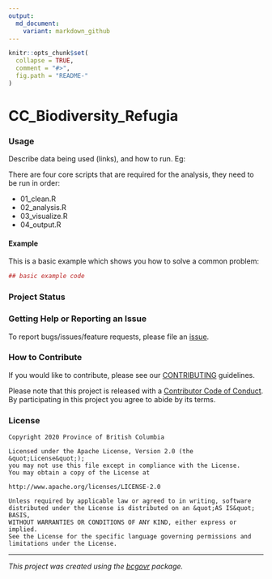 ```yaml
---
output:
  md_document:
    variant: markdown_github
---
```


```r
knitr::opts_chunk$set(
  collapse = TRUE,
  comment = "#>",
  fig.path = "README-"
)
```

<!-- Add a project state badge
See https://github.com/BCDevExchange/Our-Project-Docs/blob/master/discussion/projectstates.md
If you have bcgovr installed and you use RStudio, click the 'Insert BCDevex Badge' Addin. -->

# CC_Biodiversity_Refugia

### Usage

Describe data being used (links), and how to run. Eg:

There are four core scripts that are required for the analysis, they need to be run in order:

- 01_clean.R
- 02_analysis.R
- 03_visualize.R
- 04_output.R

#### Example

This is a basic example which shows you how to solve a common problem:

```r
## basic example code
```

### Project Status

### Getting Help or Reporting an Issue

To report bugs/issues/feature requests, please file an [issue](https://github.com/bcgov/CC_Biodiversity_Refugia/issues/).

### How to Contribute

If you would like to contribute, please see our [CONTRIBUTING](CONTRIBUTING.md) guidelines.

Please note that this project is released with a [Contributor Code of Conduct](CODE_OF_CONDUCT.md). By participating in this project you agree to abide by its terms.

### License

```
Copyright 2020 Province of British Columbia

Licensed under the Apache License, Version 2.0 (the &quot;License&quot;);
you may not use this file except in compliance with the License.
You may obtain a copy of the License at

http://www.apache.org/licenses/LICENSE-2.0

Unless required by applicable law or agreed to in writing, software distributed under the License is distributed on an &quot;AS IS&quot; BASIS,
WITHOUT WARRANTIES OR CONDITIONS OF ANY KIND, either express or implied.
See the License for the specific language governing permissions and limitations under the License.
```

---
*This project was created using the [bcgovr](https://github.com/bcgov/bcgovr) package.* 
